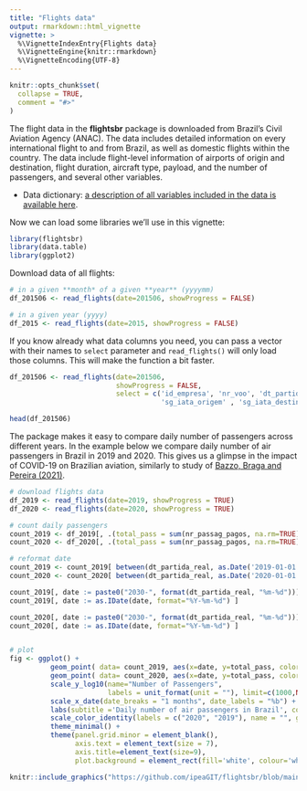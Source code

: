 ```yaml
---
title: "Flights data"
output: rmarkdown::html_vignette
vignette: >
  %\VignetteIndexEntry{Flights data}
  %\VignetteEngine{knitr::rmarkdown}
  %\VignetteEncoding{UTF-8}
---
```


```r
knitr::opts_chunk$set(
  collapse = TRUE,
  comment = "#>"
)
```

The flight data in the **flightsbr** package is downloaded from Brazil’s Civil Aviation Agency (ANAC). The data includes detailed information on every international flight to and from Brazil, as well as domestic flights within the country. The data include flight-level information of airports of origin and destination, flight duration, aircraft  type, payload, and the number of passengers, and several other variables. 

- Data dictionary: [a description of all variables included in the data is available here](https://www.anac.gov.br/assuntos/setor-regulado/empresas/envio-de-informacoes/descricao-de-variaveis).


Now we can load some libraries we'll use in this vignette:

```r
library(flightsbr)
library(data.table)
library(ggplot2)

```

Download data of all flights:

```r
# in a given **month* of a given **year** (yyyymm)
df_201506 <- read_flights(date=201506, showProgress = FALSE)

# in a given year (yyyy)
df_2015 <- read_flights(date=2015, showProgress = FALSE)

```


If you know already what data columns you need, you can pass a vector with their names to `select` parameter and `read_flights()` will only load those columns. This will make the function a bit faster. 

```r
df_201506 <- read_flights(date=201506, 
                          showProgress = FALSE,
                          select = c('id_empresa', 'nr_voo', 'dt_partida_real',
                                     'sg_iata_origem' , 'sg_iata_destino'))

head(df_201506)
```

The package makes it easy to compare daily number of passengers across different years. In the example below we compare daily number of air passengers in Brazil in 2019 and 2020. This gives us a glimpse in the impact of COVID-19 on Brazilian aviation, similarly to study of [Bazzo, Braga and Pereira (2021)](https://osf.io/cwa9m/).


```r
# download flights data
df_2019 <- read_flights(date=2019, showProgress = TRUE)
df_2020 <- read_flights(date=2020, showProgress = TRUE)

# count daily passengers
count_2019 <- df_2019[, .(total_pass = sum(nr_passag_pagos, na.rm=TRUE)) , by = dt_partida_real]
count_2020 <- df_2020[, .(total_pass = sum(nr_passag_pagos, na.rm=TRUE)) , by = dt_partida_real]

# reformat date
count_2019 <- count_2019[ between(dt_partida_real, as.Date('2019-01-01'), as.Date('2019-12-31')) ]
count_2020 <- count_2020[ between(dt_partida_real, as.Date('2020-01-01'), as.Date('2020-12-31')) ]

count_2019[, date := paste0("2030-", format(dt_partida_real, "%m-%d"))]
count_2019[, date := as.IDate(date, format="%Y-%m-%d") ]

count_2020[, date := paste0("2030-", format(dt_partida_real, "%m-%d"))]
count_2020[, date := as.IDate(date, format="%Y-%m-%d") ]


# plot
fig <- ggplot() + 
          geom_point( data= count_2019, aes(x=date, y=total_pass, color='gray50'), alpha=.4, size=1) +
          geom_point( data= count_2020, aes(x=date, y=total_pass, color='#006890') , alpha=.7, size=1) +
          scale_y_log10(name="Number of Passengers", 
                        labels = unit_format(unit = ""), limit=c(1000,NA)) +
          scale_x_date(date_breaks = "1 months", date_labels = "%b") +
          labs(subtitle ='Daily number of air passengers in Brazil', color = "Legend") +
          scale_color_identity(labels = c("2020", "2019"), name = "", guide = "legend") +
          theme_minimal() +
          theme(panel.grid.minor = element_blank(),
                axis.text = element_text(size = 7),
                axis.title=element_text(size=9),
                plot.background = element_rect(fill='white', colour='white'))

```

```r
knitr::include_graphics("https://github.com/ipeaGIT/flightsbr/blob/main/inst/img/vig_output_flights.png?raw=true")
```
